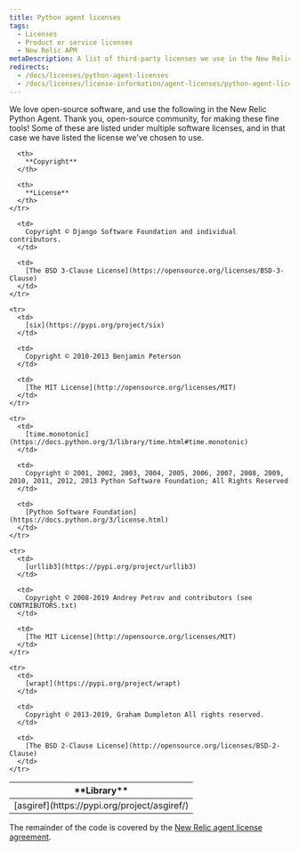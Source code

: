 ```yaml
---
title: Python agent licenses
tags:
  - Licenses
  - Product or service licenses
  - New Relic APM
metaDescription: A list of third-party licenses we use in the New Relic Python agent.
redirects:
  - /docs/licenses/python-agent-licenses
  - /docs/licenses/license-information/agent-licenses/python-agent-licenses
---
```


We love open-source software, and use the following in the New Relic Python Agent. Thank you, open-source community, for making these fine tools! Some of these are listed under multiple software licenses, and in that case we have listed the license we've chosen to use.

<table>
  <thead>
    <tr>
      <th width={150}>
        **Library**
      </th>

      <th>
        **Copyright**
      </th>

      <th>
        **License**
      </th>
    </tr>
  </thead>

  <tbody>
    <tr>
      <td>
        [asgiref](https://pypi.org/project/asgiref/)
      </td>

      <td>
        Copyright © Django Software Foundation and individual contributors.
      </td>

      <td>
        [The BSD 3-Clause License](https://opensource.org/licenses/BSD-3-Clause)
      </td>
    </tr>

    <tr>
      <td>
        [six](https://pypi.org/project/six)
      </td>

      <td>
        Copyright © 2010-2013 Benjamin Peterson
      </td>

      <td>
        [The MIT License](http://opensource.org/licenses/MIT)
      </td>
    </tr>

    <tr>
      <td>
        [time.monotonic](https://docs.python.org/3/library/time.html#time.monotonic)
      </td>

      <td>
        Copyright © 2001, 2002, 2003, 2004, 2005, 2006, 2007, 2008, 2009, 2010, 2011, 2012, 2013 Python Software Foundation; All Rights Reserved
      </td>

      <td>
        [Python Software Foundation](https://docs.python.org/3/license.html)
      </td>
    </tr>

    <tr>
      <td>
        [urllib3](https://pypi.org/project/urllib3)
      </td>

      <td>
        Copyright © 2008-2019 Andrey Petrov and contributors (see CONTRIBUTORS.txt)
      </td>

      <td>
        [The MIT License](http://opensource.org/licenses/MIT)
      </td>
    </tr>

    <tr>
      <td>
        [wrapt](https://pypi.org/project/wrapt)
      </td>

      <td>
        Copyright © 2013-2019, Graham Dumpleton All rights reserved.
      </td>

      <td>
        [The BSD 2-Clause License](http://opensource.org/licenses/BSD-2-Clause)
      </td>
    </tr>
  </tbody>
</table>

The remainder of the code is covered by the [New Relic agent license agreement](/docs/licenses/license-information/other-licenses/new-relic-agent-license).
